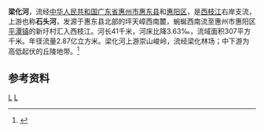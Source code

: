 {{Infobox River
  | river_name      = 梁化河
  | image_name      =
  | image_size      = 
  | caption         = 
  | origin          = [[广东省|广东省]][[惠东县|惠东县]]坪天嶂西南麓
  | mouth           = 广东省[[惠州市|惠州市]][[惠阳区|惠阳区]][[平潭镇|平潭镇]]新圩村[[西枝江|西枝江]]{{coord|23|02|09|N|114|37|16|E}}
  | basin_countries = 广东省惠东县、惠州市
  | length          = 41 km
  | elevation       = 
  | mouth_elevation = 
  | discharge       = 
  | watershed       = 307 km<sup>2</sup>
}}
'''梁化河'''，流经[[中华人民共和国|中华人民共和国]][[广东省|广东省]][[惠州市|惠州市]][[惠东县|惠东县]]和[[惠阳区|惠阳区]]，是[[西枝江|西枝江]]右岸支流，上游也称'''石头河'''，发源于惠东县北部的坪天嶂西南麓，蜿蜒西南流至惠州市惠阳区[[平潭镇|平潭镇]]的新圩村汇入西枝江。河长41千米，河床比降3.63‰，流域面积307平方千米。年径流量2.87亿立方米。梁化河上游崇山峻岭，流经梁化林场；中下游为高低起伏的丘陵地带。<ref name="中国河湖大典">{{cite book zh |author=《[[中国河湖大典|中国河湖大典]]》编纂委员会 |title=《中国河湖大典·珠江卷》 |format=M |edition=1 |location=北京 |publisher=中国水利水电出版社 |date=2013年1月 |pages=274页 |id= ISBN 978-7-5170-0561-2}}</ref>

==参考资料==
{{reflist}}

[[Category:东江水系|L]]
[[Category:广东河流|L]]
